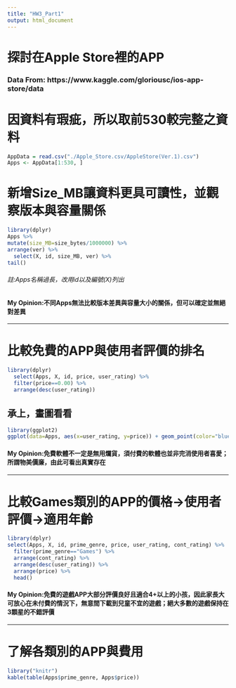 ```yaml
---
title: "HW3_Part1"
output: html_document
---
```

# 探討在Apple Store裡的APP
### Data From: https://www.kaggle.com/gloriousc/ios-app-store/data

# 因資料有瑕疵，所以取前530較完整之資料
```r
AppData = read.csv("./Apple_Store.csv/AppleStore(Ver.1).csv")
Apps <- AppData[1:530, ]
```

# 新增Size_MB讓資料更具可讀性，並觀察版本與容量關係
```r
library(dplyr)
Apps %>%
mutate(size_MB=size_bytes/1000000) %>%
arrange(ver) %>%
  select(X, id, size_MB, ver) %>%
tail()
```
###### 註:Apps名稱過長，改用id以及編號(X)列出
#### My Opinion:不同Apps無法比較版本差異與容量大小的關係，但可以確定並無絕對差異

--------------------------------------------------------------------------------------------------

# 比較免費的APP與使用者評價的排名
```r
library(dplyr)
  select(Apps, X, id, price, user_rating) %>%
  filter(price==0.00) %>%
  arrange(desc(user_rating))
```

## 承上，畫圖看看
```r
library(ggplot2)
ggplot(data=Apps, aes(x=user_rating, y=price)) + geom_point(color="blue")
```

#### My Opinion:免費軟體不一定是無用爛貨，須付費的軟體也並非完消使用者喜愛；所謂物美價廉，由此可看出真實存在

--------------------------------------------------------------------------------------------------

# 比較Games類別的APP的價格->使用者評價->適用年齡
```r
library(dplyr)
select(Apps, X, id, prime_genre, price, user_rating, cont_rating) %>%
  filter(prime_genre=="Games") %>%
  arrange(cont_rating) %>%
  arrange(desc(user_rating)) %>%
  arrange(price) %>%
  head()
```
#### My Opinion:免費的遊戲APP大部分評價良好且適合4+以上的小孩，因此家長大可放心在未付費的情況下，無意間下載到兒童不宜的遊戲；絕大多數的遊戲保持在3顆星的不錯評價

--------------------------------------------------------------------------------------------------

# 了解各類別的APP與費用
```r
library("knitr")
kable(table(Apps$prime_genre, Apps$price))
```
